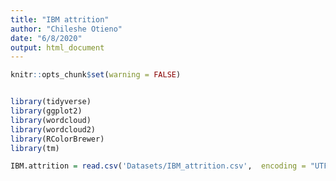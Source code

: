 ```yaml
---
title: "IBM attrition"
author: "Chileshe Otieno"
date: "6/8/2020"
output: html_document
---
```


```r
knitr::opts_chunk$set(warning = FALSE)


library(tidyverse)
library(ggplot2)
library(wordcloud)
library(wordcloud2)
library(RColorBrewer)
library(tm)

IBM.attrition = read.csv('Datasets/IBM_attrition.csv',  encoding = "UTF-8")

```
